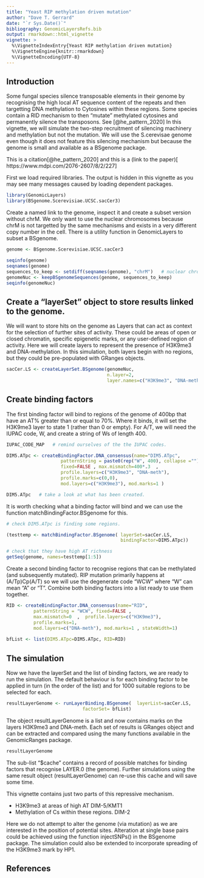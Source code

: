 ```yaml
---
title: "Yeast RIP methylation driven mutation"
author: "Dave T. Gerrard"
date: "`r Sys.Date()`"
bibliography: GenomicLayersRefs.bib
output: rmarkdown::html_vignette
vignette: >
  %\VignetteIndexEntry{Yeast RIP methylation driven mutation}
  %\VignetteEngine{knitr::rmarkdown}
  %\VignetteEncoding{UTF-8}
---
```


## Introduction

Some fungal species silence transposable elements in their genome by recognising the high local AT sequence content of the repeats and then targetting DNA methylation to Cytosines within these regions.  Some species contain a RID mechanism to then "mutate" methylated cytosines and permanently silence the transposons. See [@he_pattern_2020] In this vignette, we will simulate the two-step recruitment of silencing machinery and methylation but not the mutation.  We will use the S.cerevisae genome even though it does not feature this silencing mechanism but because the genome is small and available as a BSgenome package. 


  
This is a citation[@he_pattern_2020] and this is a (link to the paper)[ https://www.mdpi.com/2076-2607/8/2/227]

First we load required libraries. The output is hidden in this vignette as you may see many messages caused by loading dependent packages. 

```r
library(GenomicLayers)
library(BSgenome.Scerevisiae.UCSC.sacCer3)
```

Create a named link to the genome, inspect it and create a subset version without chrM. We only want to use the nuclear chromosomes because chrM is not targetted by the same mechanisms and exists in a very different copy number in the cell. There is a utility function in GenomicLayers to subset a BSgenome. 

```r
genome <- BSgenome.Scerevisiae.UCSC.sacCer3

seqinfo(genome)
seqnames(genome)
sequences_to_keep <- setdiff(seqnames(genome), "chrM")   # nuclear chroms only
genomeNuc <- keepBSgenomeSequences(genome, sequences_to_keep)
seqinfo(genomeNuc)


```

## Create a "layerSet" object to store results linked to the genome. 

We will want to store hits on the genome as Layers that can act as context for the selection of further sites of activity. These could be areas of open or closed chromatin, specific epigenetic marks, or any user-defined region of activity. Here we will create layers to represent the presence of H3K9me3 and DNA-methylation.  In this simulation, both layers begin with no regions, but they could be pre-populated with GRanges objects.

```r
sacCer.LS <- createLayerSet.BSgenome(genomeNuc,
                                     n.layer=2, 
                                     layer.names=c("H3K9me3", "DNA-meth"))

```


## Create binding factors

The first binding factor will bind to regions of the genome of 400bp that have an AT% greater than or equal to 70%. Where it binds, it will set the H3K9me3 layer to state 1 (rather than 0 or empty). For A/T, we will need the IUPAC code, W, and create a string of Ws of length 400. 

```r
IUPAC_CODE_MAP   # remind ourselves of the the IUPAC codes.

DIM5.ATpc <- createBindingFactor.DNA_consensus(name="DIM5.ATpc",    
                    patternString = paste0(rep("W", 400), collapse =""), 
                    fixed=FALSE , max.mismatch=400*.3  ,  
                    profile.layers=c("H3K9me3", "DNA-meth"),
                    profile.marks=c(0,0),
                    mod.layers=c("H3K9me3"), mod.marks=1 )

DIM5.ATpc   # take a look at what has been created.
```

It is worth checking what a binding factor will bind and we can use the function matchBindingFactor.BSgenome for this.

```r
# check DIM5.ATpc is finding some regions.

(testtemp <- matchBindingFactor.BSgenome( layerSet=sacCer.LS, 
                                          bindingFactor=DIM5.ATpc))

# check that they have high AT richness
getSeq(genome, names=testtemp[1:5])
```

Create a second binding factor to recognise regions that can be methylated (and subsequently mutated). RIP mutation primarily happens at (A/Tp)Cp(A/T) so we will use the degenerate code "WCW" where "W" can mean "A" or "T".  Combine both binding factors into a list ready to use them together.
```r
RID <- createBindingFactor.DNA_consensus(name="RID",    
          patternString = "WCW", fixed=FALSE ,   
          max.mismatch=0  ,  profile.layers=c("H3K9me3"),
          profile.marks=1,
          mod.layers=c("DNA-meth"), mod.marks=1 , stateWidth=1)
                                  
bfList <- list(DIM5.ATpc=DIM5.ATpc, RID=RID)                                  
```

## The simulation

Now we have the layerSet and the list of binding factors, we are ready to run the simulation. The default behaviour is for each binding factor to be applied in turn (in the order of the list) and for 1000 suitable regions to be selected for each. 

```r
resultLayerGenome <- runLayerBinding.BSgenome(  layerList=sacCer.LS, 
                            factorSet= bfList)
```

The object resultLayerGenome is a list and now contains marks on the layers H3K9me3 and DNA-meth.  Each set of results is GRanges object and can be extracted and compared using the many functions available in the GenomicRanges package.

```r
resultLayerGenome
```

The sub-list "$cache" contains a record of possible matches for binding factors that recognise LAYER.0 (the genome). Further simulations using the same result object (resultLayerGenome) can re-use this cache and will save some time.

This vignette contains just two parts of this repressive mechanism.  

- H3K9me3 at areas of high AT  DIM-5/KMT1
- Methylation of Cs within these regions.  DIM-2


Here we do not attempt to alter the genome (via mutation) as we are interested in the position of potential sites.  Alteration at single base pairs could be achieved using the function injectSNPs() in the BSgenome package. The simulation could also be extended to incorporate spreading of the H3K9me3 mark by HP1.  

## References 

